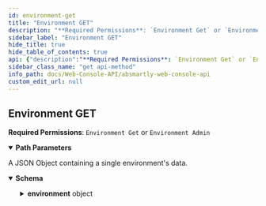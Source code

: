 ```yaml
---
id: environment-get
title: "Environment GET"
description: "**Required Permissions**: `Environment Get` or `Environment Admin`"
sidebar_label: "Environment GET"
hide_title: true
hide_table_of_contents: true
api: {"description":"**Required Permissions**: `Environment Get` or `Environment Admin`","parameters":[{"name":"environmentId","in":"path","required":true,"schema":{"type":"integer"},"description":"The id of the Environment that you wish to get data from."}],"responses":{"200":{"description":"A JSON Object containing a single environment's data.","content":{"application/json":{"schema":{"type":"object","properties":{"environment":{"type":"object","properties":{"id":{"type":"integer"},"name":{"type":"string","example":"Sandbox"},"description":{"type":"string","example":"Our sandbox environment."},"type":{"enum":["development","production"]},"archived":{"type":"boolean","example":false},"created_at":{"type":"string","format":"date-time"},"created_by_user_id":{"type":"integer"},"updated_at":{"nullable":true,"type":"string","format":"date-time"},"updated_by_user_id":{"nullable":true,"type":"integer"},"created_by":{"type":"object","properties":{"archived":{"type":"boolean","example":false},"avatar":{"type":"object","nullable":true},"avatar_file_upload_url":{"type":"string","example":"/cropUrl/100x100/1.png"},"created_at":{"type":"string","format":"date-time"},"created_by_user_id":{"type":"integer","minimum":1},"department":{"type":"string","example":"Marketing"},"email":{"type":"string","format":"email"}},"title":"User"},"updated_by":{"type":"object","properties":{"archived":{"type":"boolean","example":false},"avatar":{"type":"object","nullable":true},"avatar_file_upload_url":{"type":"string","example":"/cropUrl/100x100/1.png"},"created_at":{"type":"string","format":"date-time"},"created_by_user_id":{"type":"integer","minimum":1},"department":{"type":"string","example":"Marketing"},"email":{"type":"string","format":"email"}},"title":"User","nullable":true}},"title":"Environment"}}}}}}},"method":"get","path":"/environments/{environmentId}","servers":[{"url":"https://sandbox.absmartly.com/v1"}],"security":[{"UserApiKey":[]}],"securitySchemes":{"UserApiKey":{"type":"apiKey","in":"header","description":"A User API Key for API authorization. **Must be in the format \"Api-Key your_user_api_key\"**","name":"Authorization","scheme":"^Api-Key\\s\\S+"}},"info":{"title":"ABsmartly Web Console API","version":"1.0.0","description":"An OpenAPI Specification that describes the ABsmartly API for working with your experiments programmatically.","contact":{"name":"API Support","email":"api@absmartly.com"},"license":{"name":"Proprietary"}},"postman":{"name":"Environment GET","description":{"content":"**Required Permissions**: `Environment Get` or `Environment Admin`","type":"text/plain"},"url":{"path":["environments",":environmentId"],"host":["{{baseUrl}}"],"query":[],"variable":[{"disabled":false,"description":{"content":"(Required) The id of the Environment that you wish to get data from.","type":"text/plain"},"type":"any","value":"","key":"environmentId"}]},"header":[{"key":"Accept","value":"application/json"}],"method":"GET"}}
sidebar_class_name: "get api-method"
info_path: docs/Web-Console-API/absmartly-web-console-api
custom_edit_url: null
---
```



## Environment GET



**Required Permissions**: `Environment Get` or `Environment Admin`

<details style={{"marginBottom":"1rem"}} data-collapsed={false} open={true}><summary style={{}}><strong>Path Parameters</strong></summary><div><ul><ParamsItem className={"paramsItem"} param={{"name":"environmentId","in":"path","required":true,"schema":{"type":"integer"},"description":"The id of the Environment that you wish to get data from."}}></ParamsItem></ul></div></details><div><ApiTabs><TabItem label={"200"} value={"200"}><div>

A JSON Object containing a single environment's data.

</div><div><MimeTabs schemaType={"response"}><TabItem label={"application/json"} value={"application/json"}><SchemaTabs><TabItem label={"Schema"} value={"Schema"}><details style={{}} data-collapsed={false} open={true}><summary style={{"textAlign":"left"}}><strong>Schema</strong></summary><div style={{"textAlign":"left","marginLeft":"1rem"}}></div><ul style={{"marginLeft":"1rem"}}><SchemaItem collapsible={true} className={"schemaItem"}><details style={{}}><summary style={{}}><strong>environment</strong><span style={{"opacity":"0.6"}}> object</span></summary><div style={{"marginLeft":"1rem"}}><SchemaItem collapsible={false} name={"id"} required={false} schemaName={"integer"} qualifierMessage={undefined} schema={{"type":"integer"}}></SchemaItem><SchemaItem collapsible={false} name={"name"} required={false} schemaName={"string"} qualifierMessage={undefined} schema={{"type":"string","example":"Sandbox"}}></SchemaItem><SchemaItem collapsible={false} name={"description"} required={false} schemaName={"string"} qualifierMessage={undefined} schema={{"type":"string","example":"Our sandbox environment."}}></SchemaItem><SchemaItem collapsible={false} name={"type"} required={false} schemaName={""} qualifierMessage={"**Possible values:** [`development`, `production`]"} schema={{"enum":["development","production"]}}></SchemaItem><SchemaItem collapsible={false} name={"archived"} required={false} schemaName={"boolean"} qualifierMessage={undefined} schema={{"type":"boolean","example":false}}></SchemaItem><SchemaItem collapsible={false} name={"created_at"} required={false} schemaName={"date-time"} qualifierMessage={undefined} schema={{"type":"string","format":"date-time"}}></SchemaItem><SchemaItem collapsible={false} name={"created_by_user_id"} required={false} schemaName={"integer"} qualifierMessage={undefined} schema={{"type":"integer"}}></SchemaItem><SchemaItem collapsible={false} name={"updated_at"} required={false} schemaName={"date-time"} qualifierMessage={undefined} schema={{"nullable":true,"type":"string","format":"date-time"}}></SchemaItem><SchemaItem collapsible={false} name={"updated_by_user_id"} required={false} schemaName={"integer"} qualifierMessage={undefined} schema={{"nullable":true,"type":"integer"}}></SchemaItem><SchemaItem collapsible={true} className={"schemaItem"}><details style={{}}><summary style={{}}><strong>created_by</strong><span style={{"opacity":"0.6"}}> object</span></summary><div style={{"marginLeft":"1rem"}}><SchemaItem collapsible={false} name={"archived"} required={false} schemaName={"boolean"} qualifierMessage={undefined} schema={{"type":"boolean","example":false}}></SchemaItem><SchemaItem collapsible={false} name={"avatar"} required={false} schemaName={"object"} qualifierMessage={undefined} schema={{"type":"object","nullable":true}}></SchemaItem><SchemaItem collapsible={false} name={"avatar_file_upload_url"} required={false} schemaName={"string"} qualifierMessage={undefined} schema={{"type":"string","example":"/cropUrl/100x100/1.png"}}></SchemaItem><SchemaItem collapsible={false} name={"created_at"} required={false} schemaName={"date-time"} qualifierMessage={undefined} schema={{"type":"string","format":"date-time"}}></SchemaItem><SchemaItem collapsible={false} name={"created_by_user_id"} required={false} schemaName={"integer"} qualifierMessage={"**Possible values:** `>= 1`"} schema={{"type":"integer","minimum":1}}></SchemaItem><SchemaItem collapsible={false} name={"department"} required={false} schemaName={"string"} qualifierMessage={undefined} schema={{"type":"string","example":"Marketing"}}></SchemaItem><SchemaItem collapsible={false} name={"email"} required={false} schemaName={"email"} qualifierMessage={undefined} schema={{"type":"string","format":"email"}}></SchemaItem></div></details></SchemaItem><SchemaItem collapsible={true} className={"schemaItem"}><details style={{}}><summary style={{}}><strong>updated_by</strong><span style={{"opacity":"0.6"}}> object</span><strong style={{"fontSize":"var(--ifm-code-font-size)","color":"var(--openapi-nullable)"}}> nullable</strong></summary><div style={{"marginLeft":"1rem"}}><SchemaItem collapsible={false} name={"archived"} required={false} schemaName={"boolean"} qualifierMessage={undefined} schema={{"type":"boolean","example":false}}></SchemaItem><SchemaItem collapsible={false} name={"avatar"} required={false} schemaName={"object"} qualifierMessage={undefined} schema={{"type":"object","nullable":true}}></SchemaItem><SchemaItem collapsible={false} name={"avatar_file_upload_url"} required={false} schemaName={"string"} qualifierMessage={undefined} schema={{"type":"string","example":"/cropUrl/100x100/1.png"}}></SchemaItem><SchemaItem collapsible={false} name={"created_at"} required={false} schemaName={"date-time"} qualifierMessage={undefined} schema={{"type":"string","format":"date-time"}}></SchemaItem><SchemaItem collapsible={false} name={"created_by_user_id"} required={false} schemaName={"integer"} qualifierMessage={"**Possible values:** `>= 1`"} schema={{"type":"integer","minimum":1}}></SchemaItem><SchemaItem collapsible={false} name={"department"} required={false} schemaName={"string"} qualifierMessage={undefined} schema={{"type":"string","example":"Marketing"}}></SchemaItem><SchemaItem collapsible={false} name={"email"} required={false} schemaName={"email"} qualifierMessage={undefined} schema={{"type":"string","format":"email"}}></SchemaItem></div></details></SchemaItem></div></details></SchemaItem></ul></details></TabItem><TabItem label={"Example (from schema)"} value={"Example (from schema)"}><ResponseSamples responseExample={"{\n  \"environment\": {\n    \"id\": 0,\n    \"name\": \"Sandbox\",\n    \"description\": \"Our sandbox environment.\",\n    \"archived\": false,\n    \"created_at\": \"2023-12-01T11:15:13.494Z\",\n    \"created_by_user_id\": 0,\n    \"updated_at\": \"2023-12-01T11:15:13.494Z\",\n    \"updated_by_user_id\": 0,\n    \"created_by\": {\n      \"archived\": false,\n      \"avatar\": {},\n      \"avatar_file_upload_url\": \"/cropUrl/100x100/1.png\",\n      \"created_at\": \"2023-12-01T11:15:13.494Z\",\n      \"created_by_user_id\": 0,\n      \"department\": \"Marketing\",\n      \"email\": \"user@example.com\"\n    },\n    \"updated_by\": {\n      \"archived\": false,\n      \"avatar\": {},\n      \"avatar_file_upload_url\": \"/cropUrl/100x100/1.png\",\n      \"created_at\": \"2023-12-01T11:15:13.494Z\",\n      \"created_by_user_id\": 0,\n      \"department\": \"Marketing\",\n      \"email\": \"user@example.com\"\n    }\n  }\n}"} language={"json"}></ResponseSamples></TabItem></SchemaTabs></TabItem></MimeTabs></div></TabItem></ApiTabs></div>
      